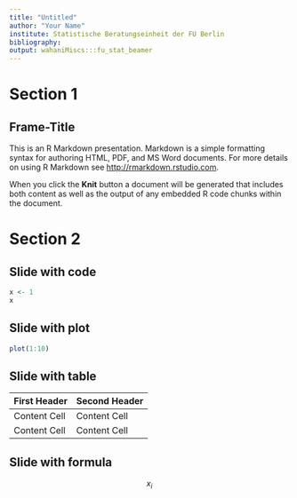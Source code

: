```yaml
---
title: "Untitled"
author: "Your Name"
institute: Statistische Beratungseinheit der FU Berlin
bibliography: 
output: wahaniMiscs:::fu_stat_beamer
---
```


# Section 1

## Frame-Title
This is an R Markdown presentation. Markdown is a simple formatting syntax for authoring HTML, PDF, and MS Word documents. For more details on using R Markdown see <http://rmarkdown.rstudio.com>.

When you click the **Knit** button a document will be generated that includes both content as well as the output of any embedded R code chunks within the document.


# Section 2

## Slide with code

```r
x <- 1
x
```

## Slide with plot

```r
plot(1:10)
```

## Slide with table

First Header  | Second Header
------------- | -------------
Content Cell  | Content Cell
Content Cell  | Content Cell

## Slide with formula

$$
x_i 
$$
